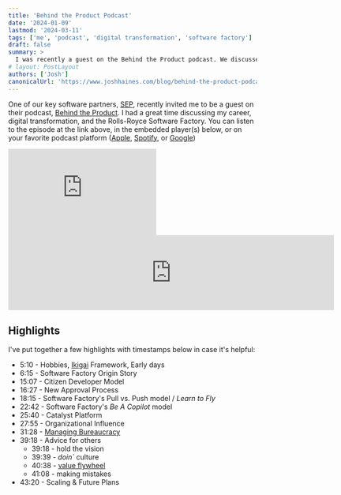 ```yaml
---
title: 'Behind the Product Podcast'
date: '2024-01-09'
lastmod: '2024-03-11'
tags: ['me', 'podcast', 'digital transformation', 'software factory']
draft: false
summary: >
  I was recently a guest on the Behind the Product podcast. We discussed my career, digital transformation, and the Rolls-Royce Software Factory.
# layout: PostLayout
authors: ['Josh']
canonicalUrl: 'https://www.joshhaines.com/blog/behind-the-product-podcast'
---
```


One of our key software partners, [SEP](https://www.sep.com/), recently invited me to be a guest on their podcast, [Behind the Product](https://sep.com/podcast/josh-haines-digital/). I had a great time discussing my career, digital transformation, and the Rolls-Royce Software Factory. You can listen to the episode at the link above, in the embedded player(s) below, or on your favorite podcast platform ([Apple](https://podcasts.apple.com/us/podcast/josh-haines-finding-success-with-digital-transformation/id1523096153?i=1000641411288), [Spotify](https://open.spotify.com/episode/0obXrEAwmG1V78g7XL0rmx), or [Google](https://podcasts.google.com/feed/aHR0cHM6Ly9mZWVkcy5jYXN0ZWQudXMvNjIvQmVoaW5kLVRoZS1Qcm9kdWN0LWE2ZjE4Zjk2L2ZlZWQ/episode/ZGQ1MzFhYzktZDI1NS00ZTYzLWE4NWMtODliNDM0NjQ5ZmU1?sa=X&ved=0CAUQkfYCahcKEwjYuLuOptiDAxUAAAAAHQAAAAAQBA&hl=en))

<div class="my-24 flex flex-col items-center gap-y-12">
  <iframe
    allow="autoplay *; encrypted-media *; fullscreen *; clipboard-write"
    frameborder="0"
    height="175"
    style={{
      width: '100%',
      maxWidth: '660px',
      overflow: 'hidden',
      borderRadius: '10px',
      borderColor: '#B2B2B2',
      borderStyle: 'solid',
      borderWidth: '1px',
    }}
    sandbox="allow-forms allow-popups allow-same-origin allow-scripts allow-storage-access-by-user-activation allow-top-navigation-by-user-activation"
    src="https://embed.podcasts.apple.com/us/podcast/josh-haines-finding-success-with-digital-transformation/id1523096153?i=1000641411288"
  ></iframe>
  <iframe
    style={{ borderRadius: '12px' }}
    src="https://open.spotify.com/embed/episode/0obXrEAwmG1V78g7XL0rmx?utm_source=generator"
    width="660"
    height="152"
    frameBorder="0"
    allowfullscreen=""
    allow="autoplay; clipboard-write; encrypted-media; fullscreen; picture-in-picture"
    loading="lazy"
  ></iframe>
</div>

## Highlights

I've put together a few highlights with timestamps below in case it's helpful:

- 5:10 - Hobbies, [Ikigai](https://www.shiatsusociety.org/finding-business-purpose-and-fulfillment-applying-the-ikigai-framework) Framework, Early days
- 6:15 - Software Factory Origin Story
- 15:07 - Citizen Developer Model
- 16:27 - New Approval Process
- 18:15 - Software Factory's Pull vs. Push model / _Learn to Fly_
- 22:42 - Software Factory's _Be A Copilot_ model
- 25:40 - Catalyst Platform
- 27:55 - Organizational Influence
- 31:28 - [Managing Bureaucracy](../learn/bookclub.md#delicate-art-of-bureaucracy-mark-schwartz)
- 39:18 - Advice for others
  - 39:18 - hold the vision
  - 39:39 - _doin`_ culture
  - 40:38 - [value flywheel](../learn/bookclub.md#value-flywheel-effect-david-anderson)
  - 41:08 - making mistakes
- 43:20 - Scaling & Future Plans
